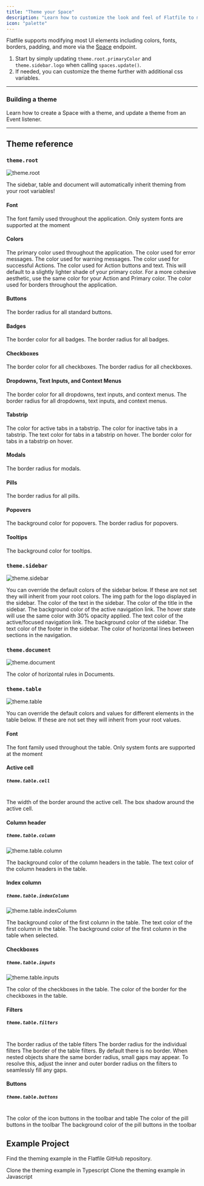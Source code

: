 ```yaml
---
title: "Theme your Space"
description: "Learn how to customize the look and feel of Flatfile to match your brand."
icon: "palette"
---
```


Flatfile supports modifying most UI elements including colors, fonts, borders, padding, and
more via the <Tooltip tip="A micro-application...">[Space](../developer-tools/spaces)</Tooltip> endpoint.

1. Start by simply updating `theme.root.primaryColor` and `theme.sidebar.logo` when calling `spaces.update()`.
2. If needed, you can customize the theme further with additional css variables.

---

### Building a theme

Learn how to create a Space with a theme, and update a theme from an Event listener.

<Snippet file="guides/theming/block1.mdx" />

---

## Theme reference

### `theme.root`

![theme.root](../images/customize/theme_root.png)

<Tip>
  The sidebar, table and document will automatically inherit theming from your
  root variables!
</Tip>

#### Font

<ParamField path="fontFamily" type="string">
  The font family used throughout the application. Only system fonts are supported at the moment
</ParamField>

#### Colors

<ParamField path="primaryColor" type="string">
  The primary color used throughout the application.
</ParamField>
<ParamField path="dangerColor" type="string">
  The color used for error messages.
</ParamField>
<ParamField path="warningColor" type="string">
  The color used for warning messages.
</ParamField>
<ParamField path="successColor" type="string">
  The color used for successful Actions.
</ParamField>
<ParamField path="actionColor" type="string">
  The color used for Action buttons and text. This will default to a slightly
  lighter shade of your primary color.
</ParamField>
<Info>
  For a more cohesive aesthetic, use the same color for your Action and Primary
  color.
</Info>
<ParamField path="borderColor" type="string">
  The color used for borders throughout the application.
</ParamField>

#### Buttons

<ParamField path="buttonBorderRadius" type="string">
  The border radius for all standard buttons.
</ParamField>

#### Badges

<ParamField path="badgeBorderColor" type="string">
  The border color for all badges.
</ParamField>
<ParamField path="badgeBorderRadius" type="string">
  The border radius for all badges.
</ParamField>

#### Checkboxes

<ParamField path="checkboxBorderColor" type="string">
  The border color for all checkboxes.
</ParamField>
<ParamField path="checkboxBorderRadius" type="string">
  The border radius for all checkboxes.
</ParamField>

#### Dropdowns, Text Inputs, and Context Menus

<ParamField path="interactiveBorderColor" type="string">
  The border color for all dropdowns, text inputs, and context menus.
</ParamField>
<ParamField path="interactiveBorderRadius" type="string">
  The border radius for all dropdowns, text inputs, and context menus.
</ParamField>

#### Tabstrip

<ParamField path="tabstripActiveColor" type="string">
  The color for active tabs in a tabstrip.
</ParamField>
<ParamField path="tabstripInactiveColor" type="string">
  The color for inactive tabs in a tabstrip.
</ParamField>
<ParamField path="tabstripHoverTextColor" type="string">
  The text color for tabs in a tabstrip on hover.
</ParamField>
<ParamField path="tabstripHoverBorderColor" type="string">
  The border color for tabs in a tabstrip on hover.
</ParamField>

#### Modals

<ParamField path="modalBorderRadius" type="string">
  The border radius for modals.
</ParamField>

#### Pills

<ParamField path="pillBorderRadius" type="string">
  The border radius for all pills.
</ParamField>

#### Popovers

<ParamField path="popoverBackgroundColor" type="string">
  The background color for popovers.
</ParamField>
<ParamField path="popoverBorderRadius" type="string">
  The border radius for popovers.
</ParamField>

#### Tooltips

<ParamField path="tooltipBackgroundColor" type="string">
  The background color for tooltips.
</ParamField>

### `theme.sidebar`

![theme.sidebar](../images/customize/theme_sidebar.png)

<Info>
  You can override the default colors of the sidebar below. If these are not set
  they will inherit from your root colors.
</Info>

<ParamField path="logo" type="string">
  The img path for the logo displayed in the sidebar.
</ParamField>
<ParamField path="textColor" type="string">
  The color of the text in the sidebar.
</ParamField>
<ParamField path="titleColor" type="string">
  The color of the title in the sidebar.
</ParamField>
<ParamField path="focusBgColor" type="string">
  The background color of the active navigation link. The hover state will use
  the same color with 30% opacity applied.
</ParamField>
<ParamField path="focusTextColor" type="string">
  The text color of the active/focused navigation link.
</ParamField>
<ParamField path="backgroundColor" type="string">
  The background color of the sidebar.
</ParamField>
<ParamField path="footerTextColor" type="string">
  The text color of the footer in the sidebar.
</ParamField>
<ParamField path="borderColor" type="string">
  The color of horizontal lines between sections in the navigation.
</ParamField>

### `theme.document`

![theme.document](../images/customize/theme_document.png)

<ParamField path="borderColor" type="string">
  The color of horizontal rules in Documents.
</ParamField>

### `theme.table`

![theme.table](../images/customize/theme_table.png)

<Info>
  You can override the default colors and values for different elements in the
  table below. If these are not set they will inherit from your root values.
</Info>

#### Font

<ParamField path="fontFamily" type="string">
  The font family used throughout the table. Only system fonts are supported at the moment
</ParamField>

#### Active cell

##### `theme.table.cell`

<br />

<ParamField path="cell.active.borderWidth" type="string">
  The width of the border around the active cell.
</ParamField>
<ParamField path="cell.active.borderShadow" type="string">
  The box shadow around the active cell.
</ParamField>

#### Column header

##### `theme.table.column`

![theme.table.column](../images/customize/theme_table_column.png)

<ParamField path="column.header.backgroundColor" type="string">
  The background color of the column headers in the table.
</ParamField>
<ParamField path="column.header.color" type="string">
  The text color of the column headers in the table.
</ParamField>

#### Index column

##### `theme.table.indexColumn`

![theme.table.indexColumn](../images/customize/theme_table_indexColumn.png)

<ParamField path="indexColumn.backgroundColor" type="string">
  The background color of the first column in the table.
</ParamField>
<ParamField path="indexColumn.color" type="string">
  The text color of the first column in the table.
</ParamField>
<ParamField path="indexColumn.selected.backgroundColor" type="string">
  The background color of the first column in the table when selected.
</ParamField>

#### Checkboxes

##### `theme.table.inputs`

![theme.table.inputs](../images/customize/theme_table_inputs.png)

<ParamField path="inputs.checkbox.color" type="string">
  The color of the checkboxes in the table.
</ParamField>
<ParamField path="inputs.checkbox.borderColor" type="string">
  The color of the border for the checkboxes in the table.
</ParamField>

#### Filters

##### `theme.table.filters`

<br />

<ParamField path="filters.outerBorderRadius" type="string">
  The border radius of the table filters
</ParamField>
<ParamField path="filters.innerBorderRadius" type="string">
  The border radius for the individual filters
</ParamField>
<ParamField path="filters.outerBorder" type="string">
  The border of the table filters. By default there is no border.
</ParamField>

<Info>
  When nested objects share the same border radius, small gaps may appear. To
  resolve this, adjust the inner and outer border radius on the filters to
  seamlessly fill any gaps.
</Info>

#### Buttons

##### `theme.table.buttons`

<br />

<ParamField path="buttons.iconColor" type="string">
  The color of the icon buttons in the toolbar and table
</ParamField>
<ParamField path="buttons.pill.color" type="string">
  The color of the pill buttons in the toolbar
</ParamField>
<ParamField path="filters.pill.backgroundColor" type="string">
  The background color of the pill buttons in the toolbar
</ParamField>

## Example Project

Find the theming example in the Flatfile GitHub repository.

<CardGroup cols={2}>
  <Card
    title="typescript"
    icon="code-merge"
    href="https://github.com/FlatFilers/flatfile-docs-kitchen-sink/blob/main/typescript/theming/index.ts"
  >
    Clone the theming example in Typescript
  </Card>
  <Card
    title="javascript"
    icon="js"
    href="https://github.com/FlatFilers/flatfile-docs-kitchen-sink/blob/main/javascript/theming/index.js"
  >
    Clone the theming example in Javascript
  </Card>
</CardGroup>
